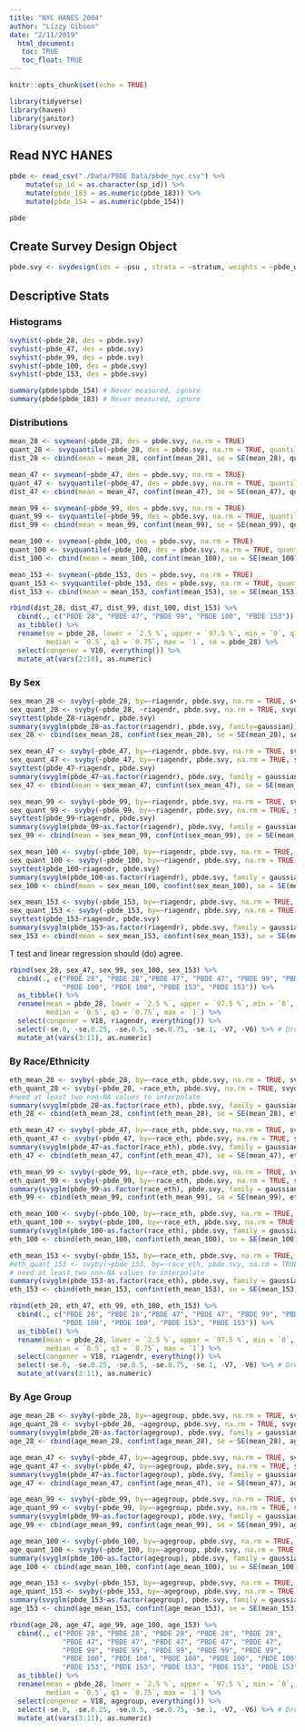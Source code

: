 ```yaml
---
title: "NYC HANES 2004"
author: "Lizzy Gibson"
date: "2/11/2019"
  html_document:
   toc: TRUE
   toc_float: TRUE
---
```


```r
knitr::opts_chunk$set(echo = TRUE)

library(tidyverse)
library(haven)
library(janitor)
library(survey)
```

## Read NYC HANES

```r
pbde <- read_csv("./Data/PBDE Data/pbde_nyc.csv") %>% 
    mutate(sp_id = as.character(sp_id)) %>% 
    mutate(pbde_183 = as.numeric(pbde_183)) %>% 
    mutate(pbde_154 = as.numeric(pbde_154)) 

pbde
```

## Create Survey Design Object

```r
pbde.svy <- svydesign(ids = ~psu , strata = ~stratum, weights = ~pbde_wt_new, nest = TRUE, data = pbde)
```

## Descriptive Stats

### Histograms

```r
svyhist(~pbde_28, des = pbde.svy)
svyhist(~pbde_47, des = pbde.svy)
svyhist(~pbde_99, des = pbde.svy)
svyhist(~pbde_100, des = pbde.svy)
svyhist(~pbde_153, des = pbde.svy)

summary(pbde$pbde_154) # Never measured, ignore
summary(pbde$pbde_183) # Never measured, ignore
```

### Distributions

```r
mean_28 <- svymean(~pbde_28, des = pbde.svy, na.rm = TRUE)
quant_28 <- svyquantile(~pbde_28, des = pbde.svy, na.rm = TRUE, quantiles = c(0, .25,.5,.75, 1))
dist_28 <- cbind(mean = mean_28, confint(mean_28), se = SE(mean_28), quant_28)

mean_47 <- svymean(~pbde_47, des = pbde.svy, na.rm = TRUE)
quant_47 <- svyquantile(~pbde_47, des = pbde.svy, na.rm = TRUE, quantiles = c(0, .25,.5,.75, 1))
dist_47 <- cbind(mean = mean_47, confint(mean_47), se = SE(mean_47), quant_47)

mean_99 <- svymean(~pbde_99, des = pbde.svy, na.rm = TRUE)
quant_99 <- svyquantile(~pbde_99, des = pbde.svy, na.rm = TRUE, quantiles = c(0, .25,.5,.75, 1))
dist_99 <- cbind(mean = mean_99, confint(mean_99), se = SE(mean_99), quant_99)

mean_100 <- svymean(~pbde_100, des = pbde.svy, na.rm = TRUE)
quant_100 <- svyquantile(~pbde_100, des = pbde.svy, na.rm = TRUE, quantiles = c(0, .25,.5,.75, 1))
dist_100 <- cbind(mean = mean_100, confint(mean_100), se = SE(mean_100), quant_100)

mean_153 <- svymean(~pbde_153, des = pbde.svy, na.rm = TRUE)
quant_153 <- svyquantile(~pbde_153, des = pbde.svy, na.rm = TRUE, quantiles = c(0, .25,.5,.75, 1))
dist_153 <- cbind(mean = mean_153, confint(mean_153), se = SE(mean_153), quant_153)
```

```r
rbind(dist_28, dist_47, dist_99, dist_100, dist_153) %>% 
  cbind(., c("PBDE 28", "PBDE 47", "PBDE 99", "PBDE 100", "PBDE 153")) %>% 
  as_tibble() %>% 
  rename(se = pbde_28, lower = `2.5 %`, upper = `97.5 %`, min = `0`, q1 = `0.25`, 
         median = `0.5`, q3 = `0.75`, max = `1`, se = pbde_28) %>% 
  select(congener = V10, everything()) %>% 
  mutate_at(vars(2:10), as.numeric)
```

### By Sex

```r
sex_mean_28 <- svyby(~pbde_28, by=~riagendr, pbde.svy, na.rm = TRUE, svymean)
sex_quant_28 <- svyby(~pbde_28, ~riagendr, pbde.svy, na.rm = TRUE, svyquantile, quantiles = c(0, .25,.5,.75, 1), ci=TRUE)
svyttest(pbde_28~riagendr, pbde.svy)
summary(svyglm(pbde_28~as.factor(riagendr), pbde.svy, family=gaussian))
sex_28 <- cbind(sex_mean_28, confint(sex_mean_28), se = SE(mean_28), sex_quant_28) %>% as.matrix()

sex_mean_47 <- svyby(~pbde_47, by=~riagendr, pbde.svy, na.rm = TRUE, svymean)
sex_quant_47 <- svyby(~pbde_47, by=~riagendr, pbde.svy, na.rm = TRUE, svyquantile, quantiles = c(0, .25,.5,.75, 1), ci=TRUE)
svyttest(pbde_47~riagendr, pbde.svy)
summary(svyglm(pbde_47~as.factor(riagendr), pbde.svy, family = gaussian))
sex_47 <- cbind(mean = sex_mean_47, confint(sex_mean_47), se = SE(mean_47), sex_quant_47) %>% as.matrix()

sex_mean_99 <- svyby(~pbde_99, by=~riagendr, pbde.svy, na.rm = TRUE, svymean)
sex_quant_99 <- svyby(~pbde_99, by=~riagendr, pbde.svy, na.rm = TRUE, svyquantile, quantiles = c(0, .25,.5,.75, 1), ci=TRUE)
svyttest(pbde_99~riagendr, pbde.svy)
summary(svyglm(pbde_99~as.factor(riagendr), pbde.svy, family = gaussian))
sex_99 <- cbind(mean = sex_mean_99, confint(sex_mean_99), se = SE(mean_99), sex_quant_99) %>% as.matrix()

sex_mean_100 <- svyby(~pbde_100, by=~riagendr, pbde.svy, na.rm = TRUE, svymean)
sex_quant_100 <- svyby(~pbde_100, by=~riagendr, pbde.svy, na.rm = TRUE, svyquantile, quantiles = c(0, .25,.5,.75, 1), ci=TRUE)
svyttest(pbde_100~riagendr, pbde.svy)
summary(svyglm(pbde_100~as.factor(riagendr), pbde.svy, family = gaussian))
sex_100 <- cbind(mean = sex_mean_100, confint(sex_mean_100), se = SE(mean_100), sex_quant_100) %>% as.matrix()

sex_mean_153 <- svyby(~pbde_153, by=~riagendr, pbde.svy, na.rm = TRUE, svymean)
sex_quant_153 <- svyby(~pbde_153, by=~riagendr, pbde.svy, na.rm = TRUE, svyquantile, quantiles = c(0, .25,.5,.75, 1), ci=TRUE)
svyttest(pbde_153~riagendr, pbde.svy)
summary(svyglm(pbde_153~as.factor(riagendr), pbde.svy, family = gaussian))
sex_153 <- cbind(mean = sex_mean_153, confint(sex_mean_153), se = SE(mean_153), sex_quant_153) %>% as.matrix()
```

T test and linear regression should (do) agree.

```r
rbind(sex_28, sex_47, sex_99, sex_100, sex_153) %>% 
  cbind(., c("PBDE 28", "PBDE 28","PBDE 47", "PBDE 47", "PBDE 99", "PBDE 99", 
             "PBDE 100", "PBDE 100", "PBDE 153", "PBDE 153")) %>% 
  as_tibble() %>% 
  rename(mean = pbde_28, lower = `2.5 %`, upper = `97.5 %`, min = `0`, q1 = `0.25`, 
         median = `0.5`, q3 = `0.75`, max = `1`) %>% 
  select(congener = V18, riagendr, everything()) %>%
  select(-se.0, -se.0.25, -se.0.5, -se.0.75, -se.1, -V7, -V6) %>% # Drop repeat sex var and INCORRECT SE.
  mutate_at(vars(3:11), as.numeric)
```

### By Race/Ethnicity

```r
eth_mean_28 <- svyby(~pbde_28, by=~race_eth, pbde.svy, na.rm = TRUE, svymean)
eth_quant_28 <- svyby(~pbde_28, ~race_eth, pbde.svy, na.rm = TRUE, svyquantile, quantiles = c(0, .25,.5,.75, 1), ci=TRUE)
#need at least two non-NA values to interpolate
summary(svyglm(pbde_28~as.factor(race_eth), pbde.svy, family = gaussian))
eth_28 <- cbind(eth_mean_28, confint(eth_mean_28), se = SE(mean_28), eth_quant_28) %>% as.matrix()

eth_mean_47 <- svyby(~pbde_47, by=~race_eth, pbde.svy, na.rm = TRUE, svymean)
eth_quant_47 <- svyby(~pbde_47, by=~race_eth, pbde.svy, na.rm = TRUE, svyquantile, quantiles = c(0, .25,.5,.75, 1), ci=TRUE)
summary(svyglm(pbde_47~as.factor(race_eth), pbde.svy, family = gaussian))
eth_47 <- cbind(eth_mean_47, confint(eth_mean_47), se = SE(mean_47), eth_quant_47) %>% as.matrix()

eth_mean_99 <- svyby(~pbde_99, by=~race_eth, pbde.svy, na.rm = TRUE, svymean)
eth_quant_99 <- svyby(~pbde_99, by=~race_eth, pbde.svy, na.rm = TRUE, svyquantile, quantiles = c(0, .25,.5,.75, 1), ci=TRUE)
summary(svyglm(pbde_99~as.factor(race_eth), pbde.svy, family = gaussian))
eth_99 <- cbind(eth_mean_99, confint(eth_mean_99), se = SE(mean_99), eth_quant_99) %>% as.matrix()

eth_mean_100 <- svyby(~pbde_100, by=~race_eth, pbde.svy, na.rm = TRUE, svymean)
eth_quant_100 <- svyby(~pbde_100, by=~race_eth, pbde.svy, na.rm = TRUE, svyquantile, quantiles = c(0, .25,.5,.75, 1), ci=TRUE)
summary(svyglm(pbde_100~as.factor(race_eth), pbde.svy, family = gaussian))
eth_100 <- cbind(eth_mean_100, confint(eth_mean_100), se = SE(mean_100), eth_quant_100) %>% as.matrix()

eth_mean_153 <- svyby(~pbde_153, by=~race_eth, pbde.svy, na.rm = TRUE, svymean)
#eth_quant_153 <- svyby(~pbde_153, by=~race_eth, pbde.svy, na.rm = TRUE, svyquantile, quantiles = c(0, .25,.5,.75, 1), ci=TRUE)
# need at least two non-NA values to interpolate
summary(svyglm(pbde_153~as.factor(race_eth), pbde.svy, family = gaussian))
eth_153 <- cbind(eth_mean_153, confint(eth_mean_153), se = SE(mean_153), eth_quant_153) %>% as.matrix()
```

```r
rbind(eth_28, eth_47, eth_99, eth_100, eth_153) %>% 
  cbind(., c("PBDE 28", "PBDE 28","PBDE 47", "PBDE 47", "PBDE 99", "PBDE 99", 
             "PBDE 100", "PBDE 100", "PBDE 153", "PBDE 153")) %>% 
  as_tibble() %>% 
  rename(mean = pbde_28, lower = `2.5 %`, upper = `97.5 %`, min = `0`, q1 = `0.25`, 
         median = `0.5`, q3 = `0.75`, max = `1`) %>% 
  select(congener = V18, riagendr, everything()) %>%
  select(-se.0, -se.0.25, -se.0.5, -se.0.75, -se.1, -V7, -V6) %>% # Drop repeat sex var and INCORRECT SE.
  mutate_at(vars(3:11), as.numeric)
```

### By Age Group

```r
age_mean_28 <- svyby(~pbde_28, by=~agegroup, pbde.svy, na.rm = TRUE, svymean)
age_quant_28 <- svyby(~pbde_28, ~agegroup, pbde.svy, na.rm = TRUE, svyquantile, quantiles = c(0, .25,.5,.75, 1), ci=TRUE)
summary(svyglm(pbde_28~as.factor(agegroup), pbde.svy, family = gaussian))
age_28 <- cbind(age_mean_28, confint(age_mean_28), se = SE(mean_28), age_quant_28) %>% as.matrix()

age_mean_47 <- svyby(~pbde_47, by=~agegroup, pbde.svy, na.rm = TRUE, svymean)
age_quant_47 <- svyby(~pbde_47, by=~agegroup, pbde.svy, na.rm = TRUE, svyquantile, quantiles = c(0, .25,.5,.75, 1), ci=TRUE)
summary(svyglm(pbde_47~as.factor(agegroup), pbde.svy, family = gaussian))
age_47 <- cbind(age_mean_47, confint(age_mean_47), se = SE(mean_47), age_quant_47) %>% as.matrix()

age_mean_99 <- svyby(~pbde_99, by=~agegroup, pbde.svy, na.rm = TRUE, svymean)
age_quant_99 <- svyby(~pbde_99, by=~agegroup, pbde.svy, na.rm = TRUE, svyquantile, quantiles = c(0, .25,.5,.75, 1), ci=TRUE)
summary(svyglm(pbde_99~as.factor(agegroup), pbde.svy, family = gaussian))
age_99 <- cbind(age_mean_99, confint(age_mean_99), se = SE(mean_99), age_quant_99) %>% as.matrix()

age_mean_100 <- svyby(~pbde_100, by=~agegroup, pbde.svy, na.rm = TRUE, svymean)
age_quant_100 <- svyby(~pbde_100, by=~agegroup, pbde.svy, na.rm = TRUE, svyquantile, quantiles = c(0, .25,.5,.75, 1), ci=TRUE)
summary(svyglm(pbde_100~as.factor(agegroup), pbde.svy, family = gaussian))
age_100 <- cbind(age_mean_100, confint(age_mean_100), se = SE(mean_100), age_quant_100) %>% as.matrix()

age_mean_153 <- svyby(~pbde_153, by=~agegroup, pbde.svy, na.rm = TRUE, svymean)
age_quant_153 <- svyby(~pbde_153, by=~agegroup, pbde.svy, na.rm = TRUE, svyquantile, quantiles = c(0, .25,.5,.75, 1), ci=TRUE)
summary(svyglm(pbde_153~as.factor(agegroup), pbde.svy, family = gaussian))
age_153 <- cbind(age_mean_153, confint(age_mean_153), se = SE(mean_153), age_quant_153) %>% as.matrix()
```

```r
rbind(age_28, age_47, age_99, age_100, age_153) %>% 
  cbind(., c("PBDE 28", "PBDE 28", "PBDE 28", "PBDE 28", "PBDE 28",
             "PBDE 47", "PBDE 47", "PBDE 47", "PBDE 47", "PBDE 47",
             "PBDE 99", "PBDE 99", "PBDE 99", "PBDE 99", "PBDE 99", 
             "PBDE 100", "PBDE 100", "PBDE 100", "PBDE 100", "PBDE 100",
             "PBDE 153", "PBDE 153", "PBDE 153", "PBDE 153", "PBDE 153")) %>% 
  as_tibble() %>% 
  rename(mean = pbde_28, lower = `2.5 %`, upper = `97.5 %`, min = `0`, q1 = `0.25`, 
         median = `0.5`, q3 = `0.75`, max = `1`) %>% 
  select(congener = V18, agegroup, everything()) %>%
  select(-se.0, -se.0.25, -se.0.5, -se.0.75, -se.1, -V7, -V6) %>% # Drop repeat age var and INCORRECT SE.
  mutate_at(vars(3:11), as.numeric)
```
